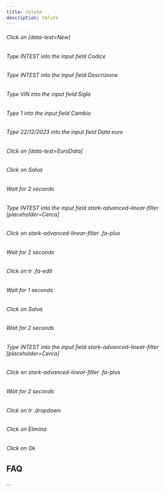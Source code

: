 ```yaml
---
title: Valute
description: Valute
---
```

###### Click on \[data-test=New\]

###### Type INTEST into the input field Codice

###### Type INTEST into the input field Descrizione

###### Type VIN into the input field Sigla

###### Type 1 into the input field Cambio

###### Type 22/12/2023 into the input field Data euro

###### Click on \[data-test=EuroData\]

###### Click on Salva

###### Wait for 2 seconds

###### Type INTEST into the input field stark-advanced-linear-filter \[placeholder=Cerca\]

###### Click on stark-advanced-linear-filter .fa-plus

###### Wait for 2 seconds

###### Click on tr .fa-edit

###### Wait for 1 seconds

###### Click on Salva

###### Wait for 2 seconds

###### Type INTEST into the input field stark-advanced-linear-filter \[placeholder=Cerca\]

###### Click on stark-advanced-linear-filter .fa-plus

###### Wait for 2 seconds

###### Click on tr .dropdown

###### Click on Elimina

###### Click on Ok

FAQ
---

...